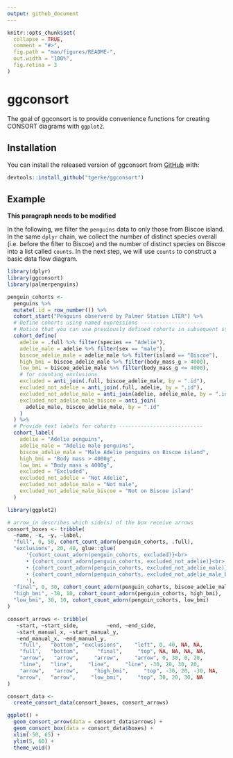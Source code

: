 ```yaml
---
output: github_document
---
```


<!-- README.md is generated from README.Rmd. Please edit that file -->

```r
knitr::opts_chunk$set(
  collapse = TRUE,
  comment = "#>",
  fig.path = "man/figures/README-",
  out.width = "100%",
  fig.retina = 3
)
```

# ggconsort

<!-- badges: start -->
<!-- badges: end -->

The goal of ggconsort is to provide convenience functions for creating CONSORT diagrams with `ggplot2`. 

## Installation

You can install the released version of ggconsort from [GitHub](https://github.com/tgerke/ggconsort) with:

``` r
devtools::install_github("tgerke/ggconsort")
```

## Example

**This paragraph needs to be modified**

In the following, we filter the `penguins` data to only those from Biscoe island. In the same `dplyr` chain, we collect the number of distinct species overall (i.e. before the filter to Biscoe) and the number of distinct species on Biscoe into a list called `counts`. In the next step, we will use `counts` to construct a basic data flow diagram.

```r
library(dplyr)
library(ggconsort)
library(palmerpenguins)

penguin_cohorts <- 
  penguins %>%
  mutate(.id = row_number()) %>%
  cohort_start("Penguins observerd by Palmer Station LTER") %>%
  # Define cohorts using named expressions --------------------
  # Notice that you can use previously defined cohorts in subsequent steps
  cohort_define(
    adelie = .full %>% filter(species == "Adelie"),
    adelie_male = adelie %>% filter(sex == "male"),
    biscoe_adelie_male = adelie_male %>% filter(island == "Biscoe"),
    high_bmi = biscoe_adelie_male %>% filter(body_mass_g > 4000),
    low_bmi = biscoe_adelie_male %>% filter(body_mass_g <= 4000),
    # for counting exclusions
    excluded = anti_join(.full, biscoe_adelie_male, by = ".id"),
    excluded_not_adelie = anti_join(.full, adelie, by = ".id"),
    excluded_not_adelie_male = anti_join(adelie, adelie_male, by = ".id"),
    excluded_not_adelie_male_biscoe = anti_join(
      adelie_male, biscoe_adelie_male, by = ".id"
    )
  ) %>%
  # Provide text labels for cohorts ---------------------------
  cohort_label(
    adelie = "Adelie penguins",
    adelie_male = "Adelie male penguins",
    biscoe_adelie_male = "Male Adelie penguins on Biscoe island",
    high_bmi = "Body mass > 4000g",
    low_bmi = "Body mass ≤ 4000g",
    excluded = "Excluded",
    excluded_not_adelie = "Not Adelie",
    excluded_not_adelie_male = "Not male",
    excluded_not_adelie_male_biscoe = "Not on Biscoe island"
  )
```

```r
library(ggplot2)

# arrow_in describes which side(s) of the box receive arrows
consort_boxes <- tribble(
  ~name, ~x, ~y, ~label, 
  "full", 0, 50, cohort_count_adorn(penguin_cohorts, .full),
  "exclusions", 20, 40, glue::glue(
      '{cohort_count_adorn(penguin_cohorts, excluded)}<br>
      • {cohort_count_adorn(penguin_cohorts, excluded_not_adelie)}<br>
      • {cohort_count_adorn(penguin_cohorts, excluded_not_adelie_male)}<br>
      • {cohort_count_adorn(penguin_cohorts, excluded_not_adelie_male_biscoe)}
      '), 
  "final", 0, 30, cohort_count_adorn(penguin_cohorts, biscoe_adelie_male),
  "high_bmi", -30, 10, cohort_count_adorn(penguin_cohorts, high_bmi),
  "low_bmi", 30, 10, cohort_count_adorn(penguin_cohorts, low_bmi)
)

consort_arrows <- tribble(
   ~start, ~start_side,         ~end, ~end_side, 
   ~start_manual_x, ~start_manual_y,
   ~end_manual_x, ~end_manual_y,
    "full",   "bottom", "exclusions",    "left", 0, 40, NA, NA,
    "full",   "bottom",      "final",     "top", NA, NA, NA, NA,
    "arrow",   "arrow",     "arrow",     "arrow", 0, 30, 0, 20,
    "line",   "line",     "line",     "line", -30, 20, 30, 20,
    "arrow",   "arrow",     "high_bmi",     "top", -30, 20, -30, NA,
   "arrow",   "arrow",     "low_bmi",     "top", 30, 20, 30, NA
)

consort_data <-  
  create_consort_data(consort_boxes, consort_arrows)

ggplot() + 
  geom_consort_arrow(data = consort_data$arrows) + 
  geom_consort_box(data = consort_data$boxes) + 
  xlim(-50, 65) + 
  ylim(5, 60) + 
  theme_void()
```

